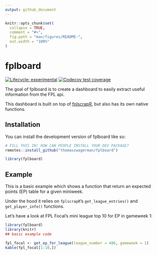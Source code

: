 ```yaml
---
output: github_document
---
```


<!-- README.md is generated from README.Rmd. Please edit that file -->

```r
knitr::opts_chunk$set(
  collapse = TRUE,
  comment = "#>",
  fig.path = "man/figures/README-",
  out.width = "100%"
)
```

# fplboard

<!-- badges: start -->
[![Lifecycle: experimental](https://img.shields.io/badge/lifecycle-experimental-orange.svg)](https://lifecycle.r-lib.org/articles/stages.html#experimental)
[![Codecov test coverage](https://codecov.io/gh/thomaszwagerman/fplboard/branch/main/graph/badge.svg)](https://app.codecov.io/gh/thomaszwagerman/fplboard?branch=main)
<!-- badges: end -->

The goal of fplboard is to create a dashboard to easily extract useful information from the FPL api.

This dashboard is built on top of [fplscrapR](https://github.com/wiscostret/fplscrapR), but also has its own native functions.

## Installation

You can install the development version of fplboard like so:

``` r
# FILL THIS IN! HOW CAN PEOPLE INSTALL YOUR DEV PACKAGE?
remotes::install_github("thomaszwagerman/fplboard")

library(fplboard)
```

## Example

This is a basic example which shows a function that return an expected points (EP) table for a given miniweek.

Under the hood it relies on `fplscrapR`'s `get_league_entries()` and `get_player_info()` functions. 

Let's have a look at FPL Focal's mini league top 10 for EP in gameweek 1:

```r
library(fplboard)
library(knitr)
## basic example code

fpl_focal <- get_ep_for_league(league_number = 486, gameweek = 1)
kable(fpl_focal[1:10,])

```
